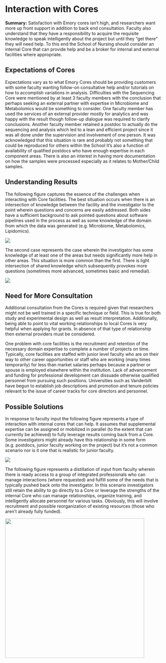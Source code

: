 # Interaction with Cores

**Summary:** Satisfaction with Emory cores isn't high, and researchers want more up front
support in addition to back end consultation. Faculty also understand that they have a responsibility to acquire the requisite knowledge to speak intelligently about the project but until they "get there" they will need help. To this end the School of Nursing should consider an internal Core that can provide help and be a broker for internal and external facilities where appropriate. 
 
## Expectations of Cores

Expectations vary as to what Emory Cores should be providing customers with some faculty wanting follow-on consultative help and/or tutorials on how to accomplish variations in analysis. Difficulties with the Sequencing Core were mentioned by at least 3 faculty members with the conclusion that perhaps seeking an external partner with expertise in Microbiome and Metabolomics would be something to consider. One faculty member has used the services of an external provider mostly for analytics and was happy with the result though follow-up dialogue was required to clarify conclusions. Another faculty member retained a postdoc to actually do the sequencing and analysis which led to a lean and efficient project since it was all done under the supervision and involvement of one person. It was acknowledged that this situation is rare and probably not something that could be reproduced for others within the School It's also a function of availability of qualified postdocs who have enough expertise in each component areas. There is also an interest in having more documentation on how the samples were processed especially as it relates to Mother/Child samples.   

## Understanding Results

The following figure captures the essence of the challenges when interacting with Core facilities. The best situation occurs when there is an intersection of knowledge between the facility and the investigator to the point wherein questions and concerns are easily addressed. Both sides have a sufficient background to ask pointed questions about software pipelines used in the process as well as some knowledge of the domain from which the data was generated (e.g. Microbiome, Metabolomics, Lipidomics). 

![](./PICS/core.png)

The second case represents the case wherein the investigator has some knowledge of at least one of the areas but needs significantly more help in other areas. This situation is more common than the first. There is light intersection of shared knowledge which subsequently provokes more questions (sometimes more advanced, sometimes basic and remedial).

![](./PICS/core2.png)

## Need for More Consultation 

Additional consultation from the Cores is required given that researchers might not be well trained in a specific technique or field. This is true for both study and experimental design as well as result interpretation. Additionally, being able to point to vital working relationships to local Cores is very helpful when applying for grants. In absence of that type of relationship then external providers must be considered. 

One problem with core facilities is the recruitment and retention of the necessary domain expertise to complete a number of projects on time. Typically, core facilities are staffed with junior level faculty who are on their way to other career opportunities or staff who are working (many times temporarily) for less than market salaries perhaps because a partner or spouse is employed elsewhere within the institution. Lack of advancement and funding for professional development can dissuade otherwise qualified personnel from pursuing such positions. Universities such as Vanderbilt have begun to establish job descriptions and promotion and tenure policies relevant to the issue of career tracks for core directors and personnel.


## Possible Solutions 

In response to faculty input the following figure represents a type of interaction with internal cores that can help. It assumes that supplemental expertise can be assigned or mobilized in parallel (to the extent that can currently be achieved) to fully leverage results coming back from a Core. Some investigators might already have this relationship in some form (e.g. postdocs, junior faculty working on the project) but it's not a common scenario nor is it one that is realistic for junior faculty.

![](./PICS/coresol.png)


The following figure represents a distillation of input from faculty wherein there is ready access to a group of integrated professionals who can manage interactions (where requested) and fulfill some of the needs that is typically pushed back onto the investigator. In this scenario investigators still retain the ability to go directly to a Core or leverage the strengths of the internal Core who can manage relationships, organize training, and intelligently allocate personnel for various tasks. Obviously, this will involve recruitment and possible reorganization of existing resources (those who aren't already fully funded).

![](./PICS/coresol3.png){width=450px}

